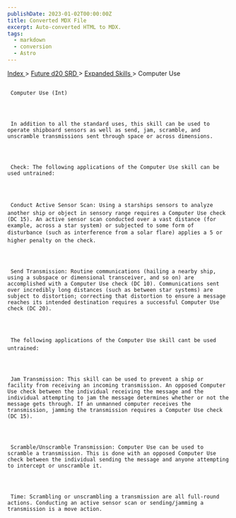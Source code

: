 ```yaml
---
publishDate: 2023-01-02T00:00:00Z
title: Converted MDX File
excerpt: Auto-converted HTML to MDX.
tags:
  - markdown
  - conversion
  - Astro
---
```







[
      Index
     ](-index)
     >
     [
      Future d20 SRD
     ](future-d20-srd-index)
     >
     [
      Expanded Skills
     ](future-d20-srd-expanded-skills-index)
     > Computer Use
    





## 
     Computer Use (Int)
    



     In addition to all the standard uses, this skill can be used to operate shipboard sensors as well as send, jam, scramble, and unscramble transmissions sent through space or across dimensions.
    



     Check: The following applications of the Computer Use skill can be used untrained:
    



     Conduct Active Sensor Scan: Using a starships sensors to analyze another ship or object in sensory range requires a Computer Use check (DC 15). An active sensor scan conducted over a vast distance (for example, across a star system) or subjected to some form of disturbance (such as interference from a solar flare) applies a 5 or higher penalty on the check.
    



     Send Transmission: Routine communications (hailing a nearby ship, using a subspace or dimensional transceiver, and so on) are accomplished with a Computer Use check (DC 10). Communications sent over incredibly long distances (such as between star systems) are subject to distortion; correcting that distortion to ensure a message reaches its intended destination requires a successful Computer Use check (DC 20).
    



     The following applications of the Computer Use skill cant be used untrained:
    



     Jam Transmission: This skill can be used to prevent a ship or facility from receiving an incoming transmission. An opposed Computer Use check between the individual receiving the message and the individual attempting to jam the message determines whether or not the message gets through. If an unmanned computer receives the transmission, jamming the transmission requires a Computer Use check (DC 15).
    



     Scramble/Unscramble Transmission: Computer Use can be used to scramble a transmission. This is done with an opposed Computer Use check between the individual sending the message and anyone attempting to intercept or unscramble it.
    



     Time: Scrambling or unscrambling a transmission are all full-round actions. Conducting an active sensor scan or sending/jamming a transmission is a move action.
    




